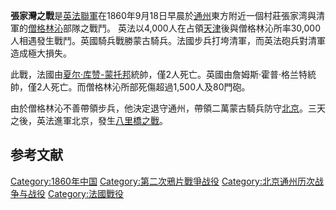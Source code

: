 {{Infobox military conflict
|conflict=張家湾之戰
|partof=[[第二次鸦片战争|第二次鸦片战争]]
|date=1860年9月18日
|place=中国[[通州_(北京)|通州]]
|result=法國-英國決定性勝利
|combatant1={{flagdeco|Second French Empire}} [[法蘭西第二帝國|法蘭西第二帝國]]<br>{{flag|British Empire}}
|combatant2=[[大清|大清]]
|commander1={{flagdeco|Second French Empire}} [[夏尔·库赞-蒙托邦_(八里桥伯爵)|夏尔·库赞-蒙托邦]]<br>{{flagdeco|British Empire}} [[詹姆斯·霍普·格兰特|格兰特]]
|commander2=[[僧格林沁|僧格林沁]]
|strength1=4,000人<ref>Knollys, Henry (1875). ''[https://archive.org/stream/incidentsinchina00granrich#page/114 Incidents in the China War of 1860]''. Edinburgh: William Blackwood and Sons. p. 114.</ref>
|strength2=20,000–30,000人<ref>Wolseley, Garnet (1903). ''[https://archive.org/stream/storysoldierslif02wols#page/66 The Story of a Soldier's Life]''. Volume 2. New York: Charles Scribner's Sons. p. 66.</ref><ref name="p. 434">''[https://archive.org/stream/frontieroverseas06indi#page/434 Frontier and Overseas Expeditions from India]''. Volume 6. Calcutta: Superintendent Government Printing. 1911. p. 434.</ref> 
|casualties1={{flagicon|Second French Empire}}: 2人死亡<ref name="p. 434" /><br />14人受傷<br>{{flagicon|British Empire}}: 1人死亡<ref name="p. 434" /><br />19人受傷
|casualties2=超過1,500人及80門砲
|}}
{{Campaignbox 第二次鴉片戰爭}}
'''張家灣之戰'''是[[英法聯軍|英法聯軍]]在1860年9月18日早晨於[[通州_(北京)|通州]]東方附近一個村莊張家湾與清軍的[[僧格林沁|僧格林沁]]部隊之戰鬥。
英法以4,000人在占領[[天津|天津]]後與僧格林沁所率30,000人相遇發生戰鬥。英國騎兵戰勝蒙古騎兵。法國步兵打垮清軍，而英法砲兵對清軍造成極大損失。

此戰，法國由[[夏尔·库赞-蒙托邦_(八里桥伯爵)|夏尔·库赞-蒙托邦]]統帥，僅2人死亡。英國由詹姆斯·霍普·格兰特統帥，僅2人死亡。而僧格林沁所部死傷超過1,500人及80門砲。

由於僧格林沁不善帶領步兵，他決定退守通州，帶領二萬蒙古騎兵防守[[北京|北京]]。三天之後，英法進軍北京，發生[[八里橋之戰|八里橋之戰]]。

== 参考文献 ==
{{Reflist}}

[[Category:1860年中国|Category:1860年中国]]
[[Category:第二次鴉片戰爭战役|Category:第二次鴉片戰爭战役]]
[[Category:北京通州历次战争与战役|Category:北京通州历次战争与战役]]
[[Category:法國戰役|Category:法國戰役]]